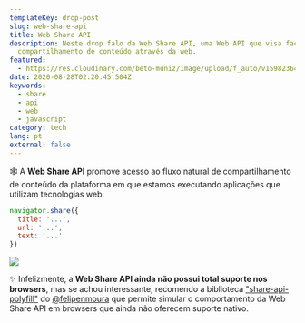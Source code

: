 ```yaml
---
templateKey: drop-post
slug: web-share-api
title: Web Share API
description: Neste drop falo da Web Share API, uma Web API que visa facilitar o
  compartilhamento de conteúdo através da web.
featured:
  - https://res.cloudinary.com/beto-muniz/image/upload/f_auto/v1598236494/Text_Image_k3aue5.jpg
date: 2020-08-28T02:20:45.504Z
keywords:
  - share
  - api
  - web
  - javascript
category: tech
lang: pt
external: false
---
```


<Drop>

🕸 A **Web Share API** promove acesso ao fluxo natural de compartilhamento de conteúdo da plataforma em que estamos executando aplicações que utilizam tecnologias web.

```javascript
navigator.share({
  title: '...',
  url: '...',
  text: '...' 
})
```

<Img src="https://webdev.imgix.net/web-share/wst-send.png" author="web.dev" authorURL="https://web.dev/web-share/" />

✨ Infelizmente, a **Web Share API ainda não possui total suporte nos browsers**, mas se achou interessante, recomendo a biblioteca ["share-api-polyfill"](https://github.com/on2-dev/share-api-polyfill) do [@felipenmoura](https://twitter.com/felipenmoura) que permite simular o comportamento da Web Share API em browsers que ainda não oferecem suporte nativo.

</Drop>